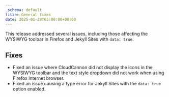 ```yaml
---
_schema: default
title: General fixes
date: 2025-01-28T05:00:00+00:00
---
```

This release addressed several issues, including those affecting the WYSIWYG toolbar in Firefox and Jekyll Sites with `data: true`.

## Fixes

* Fixed an issue where CloudCannon did not display the icons in the WYSIWYG toolbar and the text style dropdown did not work when using Firefox Internet browser.
* Fixed an issue causing a type error for Jekyll Sites with the `data: true` option enabled.